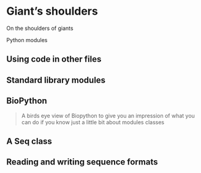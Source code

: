 
<!-- TODO: Add chapter "On the shoulders of giants" -->

# Giant's shoulders  {#sec-libraries}


On the shoulders of giants

Python modules


## Using code in other files {.unnumbered}


## Standard library modules {.unnumbered}


## BioPython {.unnumbered}

> A birds eye view of Biopython to give you an impression of what you can do if you know just a little bit about modules classes

## A Seq class {.unnumbered}



## Reading and writing sequence formats {.unnumbered}


